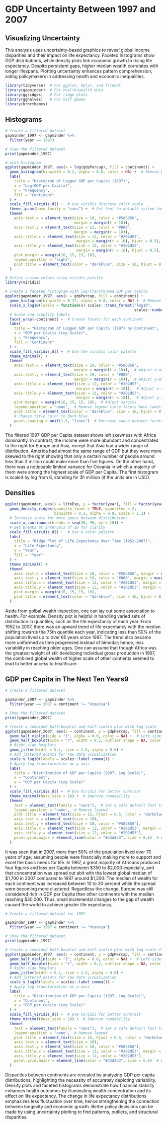 # GDP Uncertainty Between 1997 and 2007

## Visualizing Uncertainty


This analysis uses uncertainty-based graphics to reveal global income disparities and their impact on life expectancy. Faceted histograms show GDP distributions, while density plots link economic growth to rising life expectancy. Despite persistent gaps, higher median wealth correlates with longer lifespans. Plotting uncertainty enhances pattern comprehension, aiding policymakers in addressing health and economic inequalities.


```{r load-libraries-data, warning=FALSE, message=FALSE}
library(tidyverse)  # For ggplot, dplyr, and friends
library(gapminder)  # For health/wealth data
library(ggridges)   # For ridge plots
library(gghalves)   # For half geoms
library(hrbrthemes)

```

## Histograms

```{r filter-gapminder-1997}
# Create a filtered dataset
gapminder_1997 <- gapminder %>%
  filter(year == 1997)

# View the filtered dataset
print(gapminder_1997)
```



```{r plot-histogram}
# plot-histogram
ggplot(gapminder_1997, aes(x = log(gdpPercap), fill = continent)) +
  geom_histogram(binwidth = 0.2, alpha = 0.8, color = NA) +  # Remove black outlines
  labs(
    title = "Histogram of Logged GDP per Capita (1997)",
    x = "Log(GDP per Capita)",
    y = "Frequency",
    fill = "Continent"
  ) +
  scale_fill_viridis_d() +  # Use viridis discrete color scale
  theme_ipsum(base_family = "sans") +  # Set font to default system font
  theme(
    axis.text.x = element_text(size = 10, color = "#585858", 
                               margin = margin(t = 10)),
    axis.text.y = element_text(size = 12, color = "#000", 
                               margin = margin(r = 10)),
    axis.title.x = element_text(size = 12, color = "#202d53", 
                                margin = margin(t = 10), hjust = 0.5),
    axis.title.y = element_text(size = 12, color = "#202d53", 
                                margin = margin(r = 10), hjust = 0.5),
    plot.margin = margin(10, 15, 15, 10),
    legend.position = "right",
    plot.title = element_text(color = "darkblue", size = 16, hjust = 0.5)
  )
```


```{r histogram with facets, warning=FALSE, message=FALSE}
# Define custom colors using viridis palette
library(viridis)

# Create a faceted histogram with log-transformed GDP per capita
ggplot(gapminder_1997, aes(x = gdpPercap, fill = continent)) +
  geom_histogram(binwidth = 0.17, alpha = 0.8, color = NA) +  # Remove black outlines
  scale_x_log10(labels = function(x) scales::trans_format("log10", 
                                                          scales::number_format(scale = 1))(x)) +  
  # Scale and simplify labels
  facet_wrap(~continent) +  # Create facets for each continent
  labs(
    title = "Histogram of Logged GDP per Capita (1997) by Continent",
    x = "GDP per Capita (Log Scale)",
    y = "Frequency",
    fill = "Continent"
  ) +
  scale_fill_viridis_d() +  # Use the viridis color palette
  theme_minimal() +
  theme(
    axis.text.x = element_text(size = 10, color = "#585858",
                               margin = margin(t = 10)),  # Adjust x-axis label color
    axis.text.y = element_text(size = 10, color = "#000",
                               margin = margin(r = 10)),  # Adjust y-axis label color
    axis.title.x = element_text(size = 12, color = "#202d53",
                                margin = margin(t = 10)),  # Adjust x-axis title color
    axis.title.y = element_text(size = 12, color = "#202d53",
                                margin = margin(r = 10)),  # Adjust y-axis title color
    plot.margin = margin(10, 15, 15, 10),  # Adjust margins
    legend.position = "none",  # Remove legend since facets have labels
    plot.title = element_text(color = "darkblue", size = 16, hjust = 0.5),  
    # Change title color to dark blue
    panel.spacing = unit(1.5, "lines")  # Increase space between facets
  )

```


The filtered 1997 GDP per Capita dataset shows left skewness with Africa dominantly. In contrast, the income were more abundant and concentrated to the right for Europe and Asia, except that Asia had a wider range of distribution. America had almost the same range of GDP but they were more skewed to the right showing that only a certain number of people around less than 2 million could make more than five figures. On the other hand, there was a noticeable limited variance for Oceania in which a majority of them were among the highest scale of GDP per Capita. The first histogram is scaled by log from 6, standing for $1 milliion (if the units are in USD).



## Densities

```{r plot-ridgeplot, warning=FALSE, message=FALSE}

ggplot(gapminder, aes(x = lifeExp, y = factor(year), fill = factor(year))) +
  geom_density_ridges(quantile_lines = TRUE, quantiles = 2, 
                      binwidth = 0.2, alpha = 0.8, scale = 1.2) +  
  # Increase scale for more space between distributions
  scale_x_continuous(breaks = seq(20, 90, by = 10)) +  
  # Set breaks at intervals of 10 for clarity
  scale_fill_viridis_d() +  # Use a color palette
  labs(
    title = "Ridge Plot of Life Expectancy Over Time (1952-2007)",
    x = "Life Expectancy",
    y = "Year",
    fill = "Year"
  ) +
  theme_minimal() +
  theme(
    axis.text.x = element_text(size = 10, color = "#585858", margin = margin(t = 2)),
    axis.text.y = element_text(size = 10, color = "#000", margin = margin(r = 1)),
    axis.title.x = element_text(size = 12, color = "#202d53", margin = margin(t = 10)),
    axis.title.y = element_text(size = 12, color = "#202d53", margin = margin(r = 10)),
    plot.margin = margin(10, 15, 15, 10),
    plot.title = element_text(color = "darkblue", size = 16, hjust = 0.5)
  )


```


Aside from golbal wealth inspection, one can lay out some association to health. For example, Density plot is helpful in handling varied sets of distribution in quantiles, such as the life expectancy of each year. From 1952 to 2007, there was an upward trend of life expectancy with the median shifting towards the 75th quantile each year, indicating less than 50% of the population lived up to over 65 years since 1987. The trend also became more uniformed as time progressed instead of bimodal; hence, less variability in reaching older ages. One can assume that though Africa was the greatest weight of still developing individual gross production in 1997, the combined global wealth of higher scale of other contients seemed to lead to better access to healthcare.
 
## GDP per Capita in The Next Ten Years9


```{r filter-gapminder-2007-sans-oceania}
# Create a filtered dataset

gapminder_2007 <- gapminder %>%
  filter(year == 2007 & continent != "Oceania")

# Show the filtered dataset
print(gapminder_2007)

```



```{r plot-distribution, warning=FALSE, message=FALSE}
# Create a combined half-boxplot and half-violin plot with log scale
ggplot(gapminder_2007, aes(x = continent, y = gdpPercap, fill = continent)) +
  geom_half_violin(side = "l", alpha = 0.6, color = NA) +  # Left-side violin plots
  geom_half_boxplot(side = "r", width = 0.2, outlier.shape = NA, color = "black", alpha = 0.8) +  
  # Right-side boxplots
  geom_jitter(width = 0.1, size = 1.5, alpha = 0.6) +  
  # Add jittered points for raw data visualization
  scale_y_log10(labels = scales::label_comma()) +  
  # Apply log transformation on y-axis
  labs(
    title = "Distribution of GDP per Capita (2007, Log Scale)",
    x = "Continent",
    y = "GDP per Capita (Log Scale)"
  ) +
  scale_fill_viridis_d() +  # Use Viridis for better contrast
  theme_minimal(base_size = 16) +  # Improve readability
  theme(
    text = element_text(family = "sans"),  # Set a safe default font to avoid errors
    legend.position = "none",  # Remove legend
    plot.title = element_text(size = 15, hjust = 0.5, color = "darkblue"),
    axis.text.x = element_text(size = 10),
    axis.text.y = element_text(size = 10, color = "#585858"),
    axis.title.x = element_text(size = 12, color = "#202d53", margin = margin(t = 8)),
    axis.title.y = element_text(size = 12, color = "#202d53"),
    panel.grid.major = element_line(color = "#d3d3d3", size = 0.5)  # Light grid lines
  )
```

It was seen that in 2007, more than 50% of the population lived over 70 years of age; assuming people were financially making more to support and excel the basic needs for life. In 1997, a great majority of Africans produced four figures and less per Capita between $350 to $2,000 especially, and that concentration was spread out abit with the lowest global median of $1,700 in 2007 compared to 1997 around $1,300. The median of wealth for each continent was increased between 10 to 30 percent while the spread were becoming more clustered. Regardless the change, Europe was still considered rich in GDP per Capita than other continents with the median reaching $30,000. Thus, small incremental changes to the gap of wealth caused the world to achieve greater life expectancy.

```{r Filter-for-1997}
# Create a filtered dataset for 1997

gapminder_1997 <- gapminder %>%
  filter(year == 1997 & continent != "Oceania")

# Show the filtered dataset
print(gapminder_1997)
```

```{r plot-distribution 1997, warning=FALSE, message=FALSE }
# Create a combined half-boxplot and half-violin plot with log scale for 1997
ggplot(gapminder_1997, aes(x = continent, y = gdpPercap, fill = continent)) +
  geom_half_violin(side = "l", alpha = 0.6, color = NA) +  # Left-side violin plots
  geom_half_boxplot(side = "r", width = 0.2, outlier.shape = NA, color = "black", alpha = 0.8) +  
  # Right-side boxplots
  geom_jitter(width = 0.1, size = 1.5, alpha = 0.6) +  
  # Add jittered points for raw data visualization
  scale_y_log10(labels = scales::label_comma()) +  
  # Apply log transformation on y-axis
  labs(
    title = "Distribution of GDP per Capita (1997, Log Scale)",
    x = "Continent",
    y = "GDP per Capita (Log Scale)"
  ) +
  scale_fill_viridis_d() +  # Use Viridis for better contrast
  theme_minimal(base_size = 16) +  # Improve readability
  theme(
    text = element_text(family = "sans"),  # Set a safe default font to avoid errors
    legend.position = "none",  # Remove legend
    plot.title = element_text(size = 15, hjust = 0.5, color = "darkblue"),
    axis.text.x = element_text(size = 10),
    axis.text.y = element_text(size = 10, color = "#585858"),
    axis.title.x = element_text(size = 12, color = "#202d53", margin = margin(t = 8)),
    axis.title.y = element_text(size = 12, color = "#202d53"),
    panel.grid.major = element_line(color = "#d3d3d3", size = 0.5)  # Light grid lines
  )
```
Disparities between continents are revealed by analyzing GDP per capita distributions, highlighting the necessity of accurately depicting variability. Density plots and faceted histograms demonstrate how financial stability enhances health outcomes by illuminating wealth concentration and its effect on life expectancy. The change in life expectancy distributions emphasizes less fluctuation over time, hence strengthening the connection between longevity and economic growth. Better policy decisions can be made by using uncertainty plotting to find patterns, outliers, and structural disparities.

